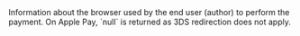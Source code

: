   

  
<ResponseField name="BrowserInfo" type="object" default="">    
Information about the browser used by the end user (author) to perform the payment. On Apple Pay, `null` is returned as 3DS redirection does not apply.  
</ResponseField>